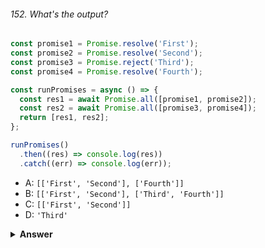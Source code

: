 ###### 152. What's the output?

```javascript
const promise1 = Promise.resolve('First');
const promise2 = Promise.resolve('Second');
const promise3 = Promise.reject('Third');
const promise4 = Promise.resolve('Fourth');

const runPromises = async () => {
  const res1 = await Promise.all([promise1, promise2]);
  const res2 = await Promise.all([promise3, promise4]);
  return [res1, res2];
};

runPromises()
  .then((res) => console.log(res))
  .catch((err) => console.log(err));
```

- A: `[['First', 'Second'], ['Fourth']]`
- B: `[['First', 'Second'], ['Third', 'Fourth']]`
- C: `[['First', 'Second']]`
- D: `'Third'`

<details>
<summary>
<b>Answer</b>
</summary>

#### Answer: D

The `Promise.all` method runs the passed promises in parallel. If one promise fails, the `Promise.all` method _rejects_ with the value of the rejected promise. In this case, `promise3` rejected with the value `"Third"`. We’re catching the rejected value in the chained `catch` method on the `runPromises` invocation to catch any errors within the `runPromises` function. Only `"Third"` gets logged, since `promise3` rejected with this value.

</details>
